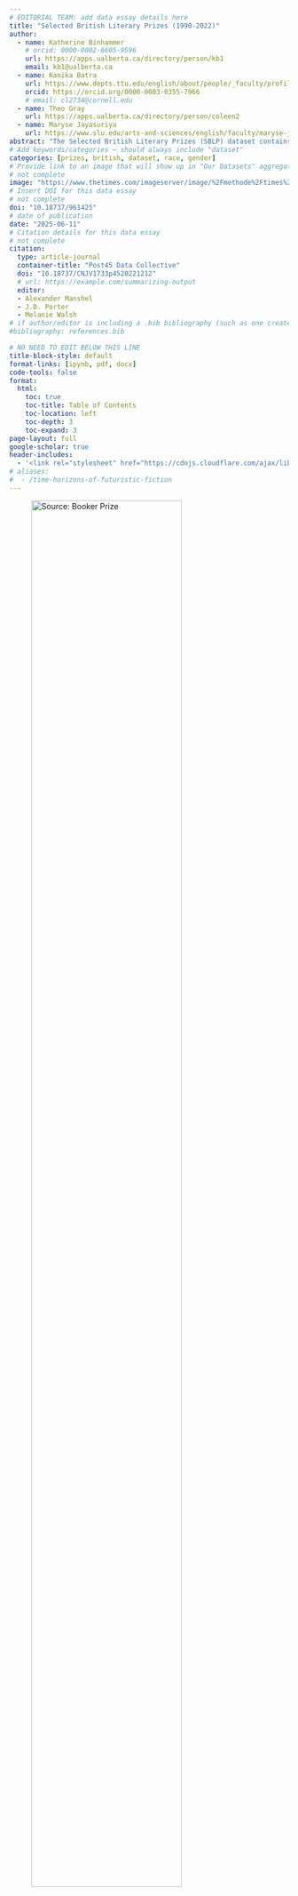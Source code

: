 ```yaml
---
# EDITORIAL TEAM: add data essay details here
title: "Selected British Literary Prizes (1990-2022)"
author:
  - name: Katherine Binhammer
    # orcid: 0000-0002-6605-9596
    url: https://apps.ualberta.ca/directory/person/kb1
    email: kb1@ualberta.ca
  - name: Kanika Batra
    url: https://www.depts.ttu.edu/english/about/people/_faculty/profiles/batra_kanika.php
    orcid: https://orcid.org/0000-0003-0355-7966
    # email: cl2734@cornell.edu
  - name: Theo Gray
    url: https://apps.ualberta.ca/directory/person/coleen2
  - name: Maryse Jayasuriya
    url: https://www.slu.edu/arts-and-sciences/english/faculty/maryse-jayasuriya.php
abstract: "The Selected British Literary Prizes (SBLP) dataset contains information on nine major literary prizes in the U.K. from 1990 to 2022 and demographic information on 682 prize winners and shortlisted authors."
# Add keywords/categories — should always include "dataset"
categories: [prizes, british, dataset, race, gender]
# Provide link to an image that will show up in "Our Datasets" aggregation
# not complete
image: "https://www.thetimes.com/imageserver/image/%2Fmethode%2Ftimes%2Fprod%2Fweb%2Fbin%2F17ab84be-47ff-11ed-bad9-7fa0c293ad00.jpg?crop=1600%2C900%2C0%2C0&format=webp&resize=1500"
# Insert DOI for this data essay
# not complete
doi: "10.18737/961425"
# date of publication
date: "2025-06-11"
# Citation details for this data essay
# not complete
citation:
  type: article-journal
  container-title: "Post45 Data Collective"
  doi: "10.18737/CNJV1733p4520221212"
  # url: https://example.com/summarizing-output
  editor:
  - Alexander Manshel
  - J.D. Porter
  - Melanie Walsh
# if author/editor is including a .bib bibliography (such as one created from Zotero) for cited sources, uncomment and provide the correct reference here
#bibliography: references.bib

# NO NEED TO EDIT BELOW THIS LINE
title-block-style: default
format-links: [ipynb, pdf, docx]
code-tools: false
format: 
  html:
    toc: true
    toc-title: Table of Contents
    toc-location: left
    toc-depth: 3
    toc-expand: 3
page-layout: full
google-scholar: true 
header-includes:
  - '<link rel="stylesheet" href="https://cdnjs.cloudflare.com/ajax/libs/font-awesome/6.0.0-beta3/css/all.min.css">'
# aliases:
#  - /time-horizons-of-futuristic-fiction
---
```


```{=html}
<!-- EDITORIAL TEAM: Create a new directory in posts/ with appropriate title for data essay (which will become the URL slug, e.g. /nea-creative-writing-fellowships becomes https://post45-data-collective.github.io/website/posts/nea-creative-writing-fellowships/).

Then, duplicate this template, rename it index.qmd, and place it inside the appropriate directory inside /posts.

Then fill in the rest of the information above and below. -->
```

<!-- Include image for data essay -->

![Source: [Booker Prize](https://www.thetimes.com/imageserver/image/%2Fmethode%2Ftimes%2Fprod%2Fweb%2Fbin%2F17ab84be-47ff-11ed-bad9-7fa0c293ad00.jpg?crop=1600%2C900%2C0%2C0&format=webp&resize=1500)](https://www.thetimes.com/imageserver/image/%2Fmethode%2Ftimes%2Fprod%2Fweb%2Fbin%2F17ab84be-47ff-11ed-bad9-7fa0c293ad00.jpg?crop=1600%2C900%2C0%2C0&format=webp&resize=1500){fig-align="center" width="80%"}

<!-- Include brief introduction to/description of data essay  -->

<!-- If there are multiple datasets, please provide a title for each dataset with its own description  -->


# Data Table

```ojs
//|echo: false
import {viewof dataSummaryView, Tabulator, viewof selectedColumns, viewof dataSet, tableContainer, fetchData, generateTabulatorTableFromCSV, progress, progressbar} from "8bb63a6cde9addff"
```


```ojs
//|echo: false
//|output: false
raw_data = fetchData("https://raw.githubusercontent.com/Post45-Data-Collective/data/refs/heads/main/british_literary_prizes/british_literary_prizes-1990-2022.csv")
```


```ojs
//|echo: false
//|output: false

// Example usage
generateTabulatorTableFromCSV(
  "#table-container4",

  "https://raw.githubusercontent.com/Post45-Data-Collective/data/refs/heads/main/british_literary_prizes/british_literary_prizes-1990-2022.csv",
  {
    displayedColumns: ["prize_year", "prize_alias", "first_name", "last_name", "gender", "sexuality","prize_genre", "prize_institution", "prize_name",
          "uk_residence",
        "ethnicity_macro", "ethnicity",
        "highest_degree", "degree_field", "degree_field_category", "degree_institution",
        "book_title", "person_role", "viaf", "book_id", "person_id", "prize_id"],

    columnPopups: [
  "Year the prize was awarded",                      // prize_year

  "Name of the prize currently",              // prize_alias
  "Author's first name",                             // given_name
  "Author's last name",                            // family_name
  "Author's gender (self-declared or public)",       // gender
  "Author's sexuality (self-declared or public)",    // sexuality
  "Genre category of the awarded book",              // prize_genre
  "Institution that sponsored the prize",            // prize_institution
  "Name of the prize at time of award",              // prize_name,
  "Whether the author holds UK residence status",    // uk_residence
  "Ethnicity macro category (standardized)",         // ethnicity_macro
  "Author's ethnicity (self-declared or public)",    // ethnicity
  "Highest level of post-secondary education",       // highest_degree
  "Field of study for highest degree",               // degree_field
  "Degree field macro category (standardized)",      // degree_field_category
  "Institution where the highest degree was earned", // degree_institution
  "Title of the awarded or shortlisted book",        // book_title
  "Whether author won or was shortlisted",           // person_role
  "VIAF identifier for the author",                  // viaf
  "Unique identifier for the book in this dataset",  // book_id
  "Unique identifier for the author in this dataset",// person_id
  "Unique identifier for the prize in this dataset"  // prize_id
],
    columnWidths: { "prize_name": "30px", "prize_alias": "30px" },
    //currencyColumns: ["prize_amount"],
    categoryColumns: [ "prize_genre", "prize_alias", "prize_name", "gender", "sexuality", "uk_residence",
        "ethnicity_macro", "ethnicity", "highest_degree", "degree_field_category", "person_role"],
     sortColumns: ["prize_year", "prize_name"],
     sortOrders: ["desc"],
    buttonContainerId: "#button-container1",
    rawButtonId: "#download-raw1",
    urlCopyButtonId: "#copy-url1",
  }
);
```

<div id="table-container4" style="height: 500px">
</div>

Download Full Data (including hidden columns)
<div id='button-container'>
  <button id="download-raw1"><i class="fas fa-download"></i></i> Download Full Data</button>
  <button id="copy-url1"><i class="fas fa-copy"></i> Copy Full Data URL</button>
</div>

Download Table Data (including filtered options)

<div id='button-container1'>
  <button id="download-csv"><i class="fas fa-download"></i></i> Download CSV</button>
  <button id="download-json"><i class="fas fa-download"></i></i> Download JSON</button>
  <button id="download-xlsx"><i class="fas fa-download"></i></i> Download Excel</button>
</div>

<div id="progress-container" style="width: 100%; display: block;">
  <progress id="progress-bar" style="width: 100%;" max="100" value="0"></progress>
  <div id="progress-text" style="text-align: center; margin-top: 5px;"></div>
</div>


::: {.callout-tip icon="false"}
## Creative Commons License

<p xmlns:cc="http://creativecommons.org/ns#">

This work is licensed under <a href="https://creativecommons.org/licenses/by/4.0/?ref=chooser-v1" target="_blank" rel="license noopener noreferrer" style="display:inline-block;">CC BY 4.0<img src="https://mirrors.creativecommons.org/presskit/icons/cc.svg?ref=chooser-v1" style="height:22px!important;margin-left:3px;vertical-align:text-bottom;"/><img src="https://mirrors.creativecommons.org/presskit/icons/by.svg?ref=chooser-v1" style="height:22px!important;margin-left:3px;vertical-align:text-bottom;"/></a>

</p>
:::


# Significance and Context

The prizes in this dataset were included based on their prestige, longevity, and an eye towards generic representation of various kinds of fiction, poetry, drama, and non-fiction. They are the James Tait Black Memorial Prize (Fiction and Drama), Costa Book Award (Book of the Year, Novel, First Novel, Poetry, Biography, Childrens), The Booker Prize, Women’s Prize for Fiction, The Gold Dagger Award, The British Science Fiction Association Award, The T.S. Eliot Prize for Poetry, The Ted Hughes Award for New Work in Poetry, and The Baillie Gifford Prize for Non-Fiction. This dataset contains primary categories of information on individual authors comprising gender, sexuality, UK residency, ethnicity, geography and details of educational background, including institutions where the authors acquired their degrees and their fields of study. Along with other similar projects, we aim to provide information to assess the cultural, social and political factors determining literary prestige.1 Our goal  is to contribute to greater transparency in discussions around diversity and equity in literary prize cultures.

# Background and Scholarship

 British literary prizes have been mired in controversies involving selection of juries, their financial entanglements, representation of women and non-binary authors and those from racial and ethnically diverse backgrounds among shortlisted authors.2 Pierre Bourdieu’s concepts of the field of cultural production and symbolic capital are the basis of several important studies of prizes. Very often discussions of British literary prizes have focused on the Booker awards (Auguscik, Cachin and Ducas-Spaed, Norris, Todd, Strongman). In other cases, critics have examined the relationship between prizes and national literary traditions when those traditions are somewhat ex-centric to metropoles as is the case with Canadian and Scottish literature. Examples of this work are Gillian Roberts’s study of prize-winning Canadian authors and Stevie Marsden’s recent analysis of Scottish national literature through the history of the Saltire prize.

Pascale Casanova in *The World Republic of Letters* (2004) and James English in *The Economy of Prestige* (2005) invoke and contest Bourdieu’s sociological insights to discuss implicit assumptions and biases in literary prize cultures. Prizes, English says, “serve simultaneously as a means of recognizing an ostensibly higher, uniquely aesthetic form of value and as an arena in which such value often appears subject to the most businesslike system of production and exchange.” Recognizing that cultural value is always influenced by hierarchies of class, race, gender, or nation, English offers a sociological analysis of contemporary prize culture that is attentive to its market imperatives but does not consider these as the sole arbiter of value or capital. Our research also resonates with Casanova’s thesis about the world literary space or republic of letters constituted and consolidated in European cities such as Paris and London where prizes are one mode of currency in the literary marketplace. Thus, the emergence since the 1980s of writers of African, Asian, Caribbean, and Arab backgrounds in prize lists can be taken as a sign of the ‘worlding’ of British prizes. 

These incisive analyses hinged on nationality sometimes pay insufficient attention to gender, race and/or ethnicity when outlining the contours of the world literary space. Even as prizes gild the reputation of contemporary authors and works with symbolic capital, their reputations are sometimes tarnished by explicit and implicit biases. Other factors are location of prize centers, jury and committee compositions and the influence of corporate publishers. Nevertheless, authors and publishers capitalize prize-winning books in various ways. In the SBLP data the language (English) and the location of prizes (Britain), necessitates a realistic look at literary recognition by the metropole of works by authors from other parts of the world, including Britain’s former colonies. In the late twentieth century and twenty-first century these prizes can also be seen as participating, being influenced by, and in turn influencing *the* prize among prizes, the Nobel. Six  male authors and a woman author in the data – J.M. Coetzee, Abdulrazak Gurnah, Seamus Heaney, Kazuo Ishiguro, Toni Morrison, Orhan Pamuk, and Derek Walcott – were shortlisted or won one or more of these prizes and the Nobel Prize for Literature. 

# Using this Dataset

This data indicates trends in the generation of literary and cultural capital. It will thus be useful to students, scholars, teachers, and literary and cultural historians of contemporary world literature who would like to know more about the relationship between the cultural formation of writers (their gender, sexuality, location, ethnicity, education) and the garnering of literary capital through the awarding of prizes. It will also be of interest to other researchers who are developing similar projects, especially on U.K. or non-U.K. prizes not covered here. As well, researchers might find the ethnicity macro categories we developed useful when considering demographic information on literary authors.

The data can contribute to answering questions such as:

1. How many British writers versus writers with affiliations beyond Britain have been shortlisted/awarded these prizes?  
2. Have prizes improved their record on gender and/or ethnic representation in shortlists and awardees?  
3. What are the economic consequences of prizes for the writer’s career in publishing and media?  
4. Is there a connection between specific educational credentials and/or educational institutions and writers’ chances of being shortlisted or winning?  
5. Are there identifiable trends in the literary styles of shortlisted or winning works in specific years or decades?  
6. In which genres are women, Black, Asian and ethnically diverse writers most likely to be shortlisted and/or awarded?

We hope that besides researchers, prize committees who wish to examine the history of racial, ethnic and gender (dis)parities in a particular award category will now have the SBLP data to make a case for diverse ethnic, gender, and geographical representation.


# Collection and Creation

The SBLP dataset was created by Katherine Binhammer, Kanika Batra, Theo Gray, and Maryse Jayasuriya as part of ongoing research for [*The Orlando Project: Feminist Literary History and Digital Humanities*](https://www.artsrn.ualberta.ca/orlando/). It draws on research for *Volume Four: Revisioning the Contemporary* of a four-volume narrative history based on the [Orlando textbase](https://orlando.cambridge.org/) (Cambridge UP).  Our research goal was to assess the role major British literary prizes play in promoting and circulating contemporary literature and to determine whether the shortlist and winners are representative of a multicultural Britain. PhD candidate Theo Gray did the heavy lifting of data compilation, and their work was compensated with a research assistant stipend from the University of Alberta and the Social Science and Humanities Council of Canada.  The three other scholars are senior faculty at research-intensive universities whose work is incentivized by their institutions in various ways including course releases, sabbaticals, research funding, and merit salary increases.

Data collection began with collaborators deciding upon a list of prizes based on longevity, award monies, genre coverage, and reach within and beyond Britain. Even within these parameters collaborators decided one way to prioritize information on specific awards was by 1\) the year in which they were founded; and 2\) prize money. Theo Gray hand compiled the data on each author in consultation with Katherine Binhammer based on an intersectional feminist approach which included the following: gender, sexuality, UK residency, ethnicity classifications, ethnicity, highest degree, degree institution country, degree institution, degree field category, degree field. Kanika Batra and Theo Gray discussed and arrived at the macro and parsed ethnicity categories. The main sources of information on each author were prize websites, author websites, author bios, profiles, obituary articles, interviews, podcasts, and recorded readings. Wherever possible, scholarly sources such as encyclopedias and biographical dictionaries were consulted, though because our focus was on the past few decades, such material was limited. Maryse Jayasuriya and Kanika Batra cross-checked the parsed ethnicity information with categorical complexities noted for further questioning. Collaborators met from January 2024-May 2025 to clarify and refine various categories balancing granularity and generality.

## Metadata Discussion
**Prize names:** For purposes of aggregation, we decided to normalize historic prize names to their contemporary forms in addition to their prize\_id column. This was done with an additional column (prize\_alias) that clarifies that, for instance, the “Whitbread Biography,” “Whitbread Biography Award,” and “Costa Biography” are all part of the same prize series even though they have gone by different names at different times. The same is the case with the “Booker” and the “Man Booker.”

**Prize dates** include prizes awarded from 1990 to 2022\. Although some of the prizes in the SBLP data were instituted much earlier, these dates were decided to indicate recent trends among shortlisted and winning authors. Further, the establishment of newer awards like Women’s and Ted Hughes allows for comparisons across older ones such as James Tait and the Booker within a similar time frame without creating too many data discrepancies.

**Ethnicity** was labeled primarily by the ways in which authors identified themselves. The sources were the same as those for compiling the data on the authors, with the 2021 UK census classifications and UK Guidelines for Writing about Ethnicity as points of reference. Our aim is to “decouple ethnicity, as it functions in the dominant discourse, from its equivalence with nationalism, imperialism, racism and the state, which are the points of attachment around which a distinctive British or, more accurately, English ethnicity have been constructed” (Hall).  A further discussion of the knotty ethical considerations of collecting ethnicity data is included below.

**Gender and Sexuality** of an author is understood to be fluid. The author’s self-identification of gender was prioritized over other gender assignments. Some gender assignments and pronouns may have subsequently changed from the three used in the data: “man,” “woman,” and “non-binary.” Unless self-identified as “queer” (which includes LBGTQ2+), an author’s sexuality is listed as “unknown,” to indicate that sexuality exists on a continuum between straight and queer, and to indicate that many straight authors do not feel the need to identify their sexuality explicitly, though it may be deduced from their biographies or interviews. We include sexuality because considering it allows for a politics of ethnicity premised on diversity and difference to emerge (Hall) and because it undermines the idea of cis hetero white Englishness as an unmarked but nevertheless normative ethnicity.  Roughly six percent of the authors in the dataset identify as queer, and one author identified himself as straight.

**Educational** classifications were based on the author’s highest degree. Data collected includes the institution where the authors acquired their degrees, degree institution country, and the level of highest degree attained. In addition, a set of degree field macro-categories was created to track patterns in academic training, while preserving data on the degree fields (which varied from person to person and institution to institution). The categories were Writing, Arts, History and Cultural Studies, Language and Literature, Law, Math, and Sciences, Philosophy and Theology, Politics and Economics, Medicine and Social Work, Multiple, none, and unknown. Here too, the information provided by the author was the first basis of the labels. In some cases, one or more of these pieces of information was not available. Where either the degree field, country, institution, or degree, or more than one of these was not traceable with certainty, it was listed as “unknown.”

**Linked Data:** Finally, where viaf codes could be found for authors, these are included.

# Description

The columns in the dataset include:

**prize\_id**: unique prize identifier used in the SBLP dataset

**prize\_alias:** name of the prize awarded, regularized to the most current name

**prize\_name**: name of the prize awarded, at the time of award

**prize\_institution**: institution that sponsored the prize

**prize\_year**: year the prize was awarded

**prize\_genre**: genre category of book that the prize was awarded to

**person\_id**: unique author identifier used in the SBLP dataset, assigned in order of entity entry to the dataset

**person\_role**: whether author was shortlisted or won the prize

**last\_name**: family name of author

**first\_name**: given name of author

**name**: full name author in family name, given name format

**gender**: author’s gender, as self-declared/publicly available

**sexuality**: author’s sexuality, as self-declared/publicly available

**uk\_residence**: whether the author holds residence status in the UK at the time of data gathering

**ethnicity\_macro**: ethnicity macro category, as created for this dataset 

**ethnicity**: ethnicity as self-declared/publicly available	

**highest\_degree**: highest level of post-secondary education

**degree\_institution**: institution from which the highest degree was attained

**degree\_field\_category**: degree macro category, as created for this dataset

**degree\_field**: field of study, as self-declared/publicly available

**viaf**: virtual internet authority file code

**book\_id**: unique book identifier used in the SBLP dataset

**book\_title**: title of the awarded or shortlisted book

# Ethical Considerations

All of the information in this dataset is publicly available. Information about a writer’s location, gender identity, race, ethnicity, or education from scholarly and public sources can be sensitive. The data provided here enables the study of broad patterns and is not intended as definitive. 

Requests to correct, amend, or remove any sensitive information will be honored. Please contact Katherine Binhammer ([kb1@ualberta.ca](mailto:kb1@ualberta.ca))  or Kanika Batra ([kanika.batra@ttu.edu](mailto:kanika.batra@ttu.edu)) with any questions or concerns.

## Notes on Ethnic Identifications

Collecting data to group authors' ethnicity and making general claims about writers is perhaps the most challenging component of our research. Following important Black cultural studies work we recognize that both race and ethnicity are “discursive constructs” and “sliding signifiers.” Further, ethnic groups in official UK data combine different aspects of individual identity, and many of the categories are informed by historical ideas of race (Mirza). UK government guidelines for writing about ethnicity explicitly state that they refer to ethnicity and not race because: surveys usually ask people for their ethnicity and not their race; using consistent terms helps people to understand their data. We are aware that these guidelines obscure racial identifiers and racial biases.

We began by using the UK census categories but quickly found that they were not adequate to the complexities of our specific needs since they apply to UK citizens whereas our dataset includes international authors. Thus, we assembled three tiers of data. Self-identification of authors was recorded, as well as the UK census category if the author resided in the UK. In addition, all authors, both UK residents and international, were grouped into ethnicity macro categories. As the SBLP collects data on UK-based prizes, the ethnicity categories under which authors are grouped have a UK slant, even though sometimes these may not be as valid or as applicable in the case of international authors where other factors might have greater relevance.

Once the data had been compiled, a major question which emerged was granularity and whether it was possible to group certain definitions to make larger claims about white and non-white identities. As this is a common concern in data representation, we talked about the possibility of collapsing ethnicity classifications. Here we worked simultaneously with geographical location, cultural background, racial self-identification, and UK ethnicity categories. We worked with race, ethnicity and national assignments when we collapsed White Canadian, White American, White Australian, White New Zealander, White South African, Bulgarian, Croatian-Iranian American, Iranian American, Turkish American, Icelandic, Spanish, Dutch, German, Swedish, Albanian, Slavic Australian, English-Canadian into “Non-UK White.” Similarly, in “Estonian British,” “Chinese British,” or “British Mauritian,” the placement of British or another nationality first depended on various factors. Some authors hold dual nationalities while others claim British as their primary national identity though they may have lived in another country for most of their writerly careers. A select few may place either nationality first depending on where their books are published and the primary readership they hope to attract. Finally, some diasporic authors claim British nationality as primary though they may not yet have acquired formal UK citizenship.

We faced a similar ethical dilemma when deliberating whether to include Trinidadian British, Jamaican Chinese British, British Guyanese, Jamaican British under “British Caribbean,” as it flattens distinct Caribbean national identities. Moreover, as “British Caribbean” is more accepted than “Caribbean British,” the former does not accurately represent authors who place their island Caribbean identities foremost. We finally decided on “Caribbean,” as a macro category. Another added complication is that some ethnic groups are also nationalities such as Bangladeshi, Chinese, Indian, and Pakistani. Often there are clear cultural and religious connections between some of these groups; at other times these connections are less cultural than regional or geographic. We made considered decisions regarding other macro categories. Indian, Pakistani, Bengali, Bangladeshi, Malaysian, Sri Lankan, Hong Kong authors can be categorized as “South Asian” and/or “Asian.” We ultimately decided on “Asian” as a more capacious, though less geographically specific and culturally connected category.

A few examples may help explain these complications. A major literary figure such as Caryl Phillips is subsumed under the macro ethnicity category “Caribbean” though in fact he was born in St. Kitts, educated and wrote in Britain, and has been based in the US for several decades. Phillips’ ethnicity in the appended Ethnicity Data Table as “Kittian British American” allows for capturing some of his multiple affiliations. Similarly, Gillian Slovo was born inSouth Africa but has lived in Britain since her family were political exiles there during the apartheid years. Her ethnicity comprises White South African roots and British domicile.  Other instances of controversial categorization may be American born authors, Ottessa Moshfegh and Azadeh Moaveni, both of whom have Iranian parents, listed as “Non-UK White” in the ethnicity macro category.

We hope the ethnicity table accompanying the dataset will be useful to researchers who wish to examine the proximities of ethnicity to race, religion, nationality, language and sometimes country of domicile. As the administrative centers of the prizes are in the UK, the ethnic macro categories remain relevant to the data, despite these complications and contestations. Ethnicity data, even when categorized according to tidy data principles, remains complicated. Researchers who wish to categorize authors differently than the macro categories we use may do so using the parsed identities in the ethnicity table.

With these qualifications. ethnicity as used in the data accomplishes the following goals:

1. challenges pseudo-conceptualization and harmful actualization of race as a vertical hierarchy of white and Black/non-white by positing ethnicity as a horizontal relationality of cultural similarities/differences within and between groups;  
2. bypasses the biological essentialism and normative binarism that is currently associated with rigid racial classifications;  
3. expresses the most effective articulations of ethnicity as cultural identities impacted by processes of globalization including the flow and movement of people, ideas, goods, capital, and technologies, though assimilationist hegemonic versions of ethnicity exist.

Ultimately, we developed the following macro categories which combine race, ethnicity, national affiliation and/or geography (the table below outlines the sub-categories): African, Asian, White American, Non-White American, Black British, Caribbean, Irish, Jewish, Non-U.K. White, unknown and White British. In Britain, as in other parts of the world mentioned in the macro categories, it is often difficult to distinguish various mixed-race ethnicities. We placed mixed race authors in the ethnic macro categories we developed, as explained at the beginning of this paragraph. Authors like Zadie Smith (one white and one black parent) or Hannah Lowe (one white and one mixed-race parent) are listed as Black British or Caribbean respectively based on the way they situate themselves in interviews, writings, promotion and publicity. Mixed race authors are not counted twice in the data.

## Data Table

```ojs
//|echo: false
//|output: false
raw_data2 = fetchData("https://raw.githubusercontent.com/Post45-Data-Collective/data/refs/heads/main/british_literary_prizes/british_literary_prizes-ethnicity-1990-2022.csv")
```


```ojs
//|echo: false
//|output: false

// Example usage
generateTabulatorTableFromCSV(
  "#table-container2",

  "https://raw.githubusercontent.com/Post45-Data-Collective/data/refs/heads/main/british_literary_prizes/british_literary_prizes-ethnicity-1990-2022.csv",
  {
     displayedColumns: ["person_id", "ethnicity_parsed"],
    //     "given_name", "family_name", "gender", "sexuality", "uk_residence",
    //     "ethnicity_macro", "ethnicity",
    //     "highest_degree", "degree_field", "degree_field_category", "degree_institution",
    //     "book_title", "person_role", "viaf", "book_id", "person_id", "prize_id"],

  //   columnPopups: [
  // "Year the prize was awarded",                      // prize_year
  // "Name of the prize at time of award",              // prize_name
  // "Genre category of the awarded book",              // prize_genre
  // "Institution that sponsored the prize",            // prize_institution
  // "Author's given name",                             // given_name
  // "Author's family name",                            // family_name
  // "Author's gender (self-declared or public)",       // gender
  // "Author's sexuality (self-declared or public)",    // sexuality
  // "Whether the author holds UK residence status",    // uk_residence
  // "Ethnicity macro category (standardized)",         // ethnicity_macro
  // "Author's ethnicity (self-declared or public)",    // ethnicity
  // "Highest level of post-secondary education",       // highest_degree
  // "Field of study for highest degree",               // degree_field
  // "Degree field macro category (standardized)",      // degree_field_category
  // "Institution where the highest degree was earned", // degree_institution
  // "Title of the awarded or shortlisted book",        // book_title
  // "Whether author won or was shortlisted",           // person_role
  // "VIAF identifier for the author",                  // viaf
  // "Unique identifier for the book in this dataset",  // book_id
  // "Unique identifier for the author in this dataset",// person_id
  // "Unique identifier for the prize in this dataset"  // prize_id
// ],
     columnWidths: { "ethnicity_parsed": "10px"},
    //currencyColumns: ["prize_amount"],
    categoryColumns: [ "ethnicity_parsed"],
    //     "ethnicity_macro", "ethnicity", "highest_degree", "degree_field_category", "person_role"],
    //  sortColumns: ["prize_year"],
    //  sortOrders: ["desc"],
      buttonContainerId: "#button-container2",
    rawButtonId: "#download-raw2",
    urlCopyButtonId: "#copy-url2",
  }
);
```


<div id="table-container2" style="height: 500px">
</div>

Download Full Data (including hidden columns)
<div id='button-container'>
  <button id="download-raw2"><i class="fas fa-download"></i></i> Download Full Data</button>
  <button id="copy-url2"><i class="fas fa-copy"></i> Copy Full Data URL</button>
</div>

Download Table Data (including filtered options)

<div id='button-container2'>
  <button id="download-csv"><i class="fas fa-download"></i></i> Download CSV</button>
  <button id="download-json"><i class="fas fa-download"></i></i> Download JSON</button>
  <button id="download-xlsx"><i class="fas fa-download"></i></i> Download Excel</button>
</div>


**Asian:** Bangladeshi; Bengali; British Bangladeshi; Cantonese British; Chinese; Chinese American; Chinese British; Chinese Canadian; German Indian; Hong Kong; Indian; Indian American; British Indian; Indian Canadian; Indian English; Indian Welsh; Japanese; Japanese American; Malaysian; Pakistani; Pakistani Scottish; Sri Lankan; Sri Lankan Tamil; Sri Lankan Sinhalese; Vietnamese American; Vietnamese French American

**Non- White American:** Black American; Ethiopian American; Ghanaian American; Dominican American; Indian American; Indigenous American; Mexican

**Black British:** Black British; Black Scottish; British Guyanese; British Kenyan; British Mauritian; British Nigerian; Jamaican British; Nigerian Scottish; Scottish Sierra Leonian; Somali British; Trinidadian British; Zambian British

**Caribbean:** Jamaican; Jamaican Chinese British; Kittitian; Mixed Caribbean; St Lucian; Trinidadian

**Irish:** British Irish; Irish; Irish American; Irish Canadian; Scottish Irish

**Jewish:** Dutch Jewish; Jewish; Jewish American; Jewish Australian; Jewish British; Jewish Canadian; Jewish English; Jewish South African; Welsh Jewish

**Non-UK White:** Albanian; Belarusian; Belgian British; Bulgarian; Canadian; Canadian American; Dutch; Dutch Sri Lankan; English-Canadian; Estonian British; French Canadian; French, English, Dutch; German; German American; German Australian; Greek American; Hungarian; Hungarian British; Hungarian English; Icelandic; Italian; Italian American; Russian Canadian; Scottish American; Serbian American; Slavic Australian; Spanish; Swedish; Turkish; Turkish American; Ukrainian; White American; White American Canadian; White Australian; White Canadian; White New Zealander; White South African

**White British:** American British; British; British Australian; Canadian British; English; English American; English French; French British; Italian British; Northern Irish; Norwegian British; Scottish; Turkish English; Welsh; Welsh Maltese; Yugoslavian British

**African:** Tanzanian, Egyptian, Ghanaian, Nigerian

Ethnic categorization is fraught and can only ever be imperfect as there are no stable categories for understanding ethnicity, especially in relation to its obvious metonymic proximities to race, gender, nationality, religion and geography and not-so-obvious proximities to gender and sexuality. Nevertheless, categorization is a necessary part of the process of researching racial, ethnic, and gender inequities in prize culture.

# Endnotes


1\.  Other such projects include: *The Index of Major Literary Prizes in the U.S.* by Claire Grossman, Juliana Spahr, and Stephanie Young, (Post-45 Data Collective) and the work of Nicola Griffith and other members of the Literary Prize Data group ([nicolagriffith.com/2015/09/08/update-on-literary-prize-data-group/](http://nicolagriffith.com/2015/09/08/update-on-literary-prize-data-group/)). The first, The Index of Major Literary Prizes in the U.S. is far more comprehensive than ours; Grossman, Spahr, and Young include 1800 authors, information on 1100 judges and cover 41 prizes in total, from 1918-2020.

The second, Nicola Griffith’s Literary Prize Data Group, sought to “assemble data on English-language literary prizes to get a picture of how gender bias operates within that ecosystem” and covered the Saltire, Asian Man Booker, Hugo, Nebula, Carnegie, Campbell Memorial, Bailey’s/Women’s, and Australian and New Zealand awards. Some of these are the same prizes we focus on. Though Griffiths does not publish an open dataset and the site’s last updates were in 2015, she does provide good information about gender disparities in winners as well as the male focus of the books recognized and rewarded. Neither the race nor the ethnicity of the prizewinners is considered in the findings.

2\.  [UK Guidelines for Writing about Ethnicity](https://www.ethnicity-facts-figures.service.gov.uk/style-guide/writing-about-ethnicity/) state:

"We do not use the terms BAME (black, Asian and minority ethnic) and BME (black and minority ethnic) because they emphasize certain ethnic minority groups (Asian and black) and exclude others (mixed, other and white ethnic minority groups). The terms can also mask disparities between different ethnic groups and create misleading interpretations of data.  
In March 2021, the Commission on Race and Ethnic Disparities recommended that the government stop using the term BAME.  
One of the recommendations in the final report on COVID-19 disparities, published in December 2021, was to refer to ethnic minority groups individually, rather than as a single group.  
This was supported by research commissioned by the Race Disparity Unit (RDU), which found that people from ethnic minorities were 3 times more likely to agree than disagree that the term ‘BAME’ was unhelpful."  
Publications by the Runnymede Trust, a British race equality and civil rights think tank, use Black and Minority Ethnic (BME) in their reports on racial and ethnic disparities in the UK. Although BME is widely used instead of the now out of favor BAME, we follow The University of Manchester’s Center on the Dynamics of Ethnicity Report, [The impact of Covid-19 and BLM on Black, Asian and ethnically diverse creatives and cultural workers](https://pure.manchester.ac.uk/ws/portalfiles/portal/212029276/Impact_of_covid_and_blm_on_ethnically_diverse_creatives_and_cultural_workers_report.pdf), in using  ‘Black, Asian and ethnically diverse’ as the collective term to refer to racial and ethnic minorities, shortened to ‘ethnically diverse,’ sometimes. Where possible we refer to specific groups.


# Bibliography

Ali, Rosa, Guirand, Stephanie, Byrne, Bridget, Saha, Anamik, & Taylor, Harry (2022). The Impact of Covid-19 and BLM on Black, Asian and Ethnically Diverse Creatives and Cultural Workers. Centre on the Dynamics of Ethnicity and Creative Access. February 2022\. Retrieved from [https://pure.manchester.ac.uk/ws/portalfiles/portal/212029276/Impact\_of\_covid\_and\_blm\_on\_ethnically\_diverse\_creatives\_and\_cultural\_workers\_report.pdf](https://pure.manchester.ac.uk/ws/portalfiles/portal/212029276/Impact_of_covid_and_blm_on_ethnically_diverse_creatives_and_cultural_workers_report.pdf). Accessed 10 April 2025\.

Auguscik, Anna (2017). *Prizing Debate: The Fourth Decade of the Booker Prize and the Contemporary Novel in the UK*. Bielefeld: Transcript.

Cachin, Marie-Françoise, and Sylvie Ducas-Spaes. (2003). “The Goncourt and the Booker: A Tale of Two Prizes.”  *Logos* 14, no. 2: 85–94.

Casanova, Pascale. (2004). *The World Republic of Letters*. Cambridge: Harvard University Press.

English, James F. (2009). *The Economy of Prestige: Prizes, Awards, and the Circulation of Cultural Value*. Harvard University Press, 2009\.

Griffith, Nicola. Literary Prize Data Group. (2015). [nicolagriffith.com/2015/09/08/update-on-literary-prize-data-group/](http://nicolagriffith.com/2015/09/08/update-on-literary-prize-data-group/).  Accessed June 6, 2025\.

Grossman, Claire, Juliana Spahr, and Stephanie Young. (2022). “The Index of Major Literary Prizes in the US.” Edited by Dan Sinykin and Melanie Walsh. *Post45 Data Collective*, December. [https://doi.org/10.18737/CNJV1733p4520221212](https://doi.org/10.18737/CNJV1733p4520221212).

Hall, Stuart. (2006). “New Ethnicities.” In *Stuart Hall: Critical Dialogues in Cultural Studies,* David Morley and Kuan-Hsing Chen (eds.). New York: Routledge, 442--451.

Hill, Michael DeRell. (2013). *The Ethics of Swagger: Prizewinning African American Novels, 1977-1993*. Columbus: Ohio State University Press. [https://muse.jhu.edu/pub/30/oa\_monograph/book/23951/pdf](https://muse.jhu.edu/pub/30/oa_monograph/book/23951/pdf). Accessed June 6, 2025\.

Manshel, Alexander and Melanie Walsh. (2023). ‘What 35 Years of Data Can Tell Us About Who Will Win the National Book Award.’ *Public Books*. November 6\. [https://www.publicbooks.org/what-35-years-of-data-can-tell-us-about-who-will-win-the-national-book-award/](https://www.publicbooks.org/what-35-years-of-data-can-tell-us-about-who-will-win-the-national-book-award/). Accessed June 6, 2025\. 

Marsden, Stevie. (2021). *Prizing Scottish Literature: A Cultural History of the Saltire Society Literary Awards*. London: Anthem, 2021\.

Mirza, Heidi Safia and Warwick, Ross (2022). ‘Race and Ethnicity’ IFS Report, No.  
R230, ISBN 978-1-80103-108-0, Institute for Fiscal Studies (IFS), London, [https://doi.org/10.1920/re.ifs.2022.0230](https://doi.org/10.1920/re.ifs.2022.0230)

Norris, Sharon. (2006). ‘The Booker Prize: A Bourdieusian Perspective.’ *Journal for Cultural Research* 10, no. 2: 139– 58 (141), doi:10.1080/14797580600624752.

Norris, Shannon. (2006b). ‘Recontextualising the Booker’, in *Fiction and Literary Prizes in Great Britain*. Wolfgang Görtschacher and Holger Klein, with Claire Squires (eds.). Vienna: Praesens, 20– 37\.

Rambsy, Howard II. (2022).’ The Consequences of Competition: Book Awards and Twenty-first Century Black Poetry.’ *Book History* *25* (1), 269-293. [https://dx.doi.org/10.1353/bh.2022.0001](https://dx.doi.org/10.1353/bh.2022.0001). Accessed June 6, 2025\.

Roberts, Gillian. (2011). *Prizing Literature: The Celebration and Circulation of National Culture*. Toronto: University of Toronto Press.

Strongman, Luke. (2002). *The Booker Prize and the Legacy of Empire*. New York: Rodopi.

Todd, Richard. (1996).*Consuming Fictions: The Booker Prize and Fiction in Britain Today*. London: Bloomsbury.

Gov.uk. “Writing about Ethnicity.” (2024). [https://www.ethnicity-facts-figures.service.gov.uk/style-guide/writing-about-ethnicity/](https://www.ethnicity-facts-figures.service.gov.uk/style-guide/writing-about-ethnicity/). Accessed June 6, 2025\.  


<link href="https://unpkg.com/tabulator-tables@6.3.0/dist/css/tabulator.min.css" rel="stylesheet">
<script src="https://unpkg.com/tabulator-tables@6.3.0/dist/js/tabulator.min.js"></script>

<!-- Excel script -->
<script type="text/javascript" src="https://oss.sheetjs.com/sheetjs/xlsx.full.min.js"></script>

